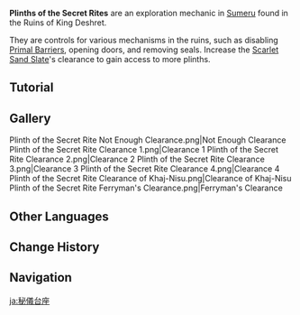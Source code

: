 {{Stub|Add images for all clearance levels}}
{{Terminology Infobox
|image     = Plinth of the Secret Rite Controls.png
|type      = Exploration
|region    = Sumeru
|subregion = Great Red Sand
}}
'''Plinths of the Secret Rites''' are an exploration mechanic in [[Sumeru]] found in the Ruins of King Deshret.

They are controls for various mechanisms in the ruins, such as disabling [[Primal Barrier]]s, opening doors, and removing seals. Increase the [[Scarlet Sand Slate]]'s clearance to gain access to more plinths.

==Tutorial==
{{Tutorial|The Mysterious Control Unit...}}

==Gallery==
<gallery>
Plinth of the Secret Rite Not Enough Clearance.png|Not Enough Clearance
Plinth of the Secret Rite Clearance 1.png|Clearance 1
Plinth of the Secret Rite Clearance 2.png|Clearance 2
Plinth of the Secret Rite Clearance 3.png|Clearance 3
Plinth of the Secret Rite Clearance 4.png|Clearance 4
Plinth of the Secret Rite Clearance of Khaj-Nisu.png|Clearance of Khaj-Nisu
Plinth of the Secret Rite Ferryman's Clearance.png|Ferryman's Clearance
</gallery>

==Other Languages==
{{Other Languages
|en      = Plinth of the Secret Rites
|zhs     = 秘仪台座
|zhs_rm  = Mìyí Táizuò
|zht     = 秘儀台座
|zht_rm  = Mìyí Táizuò
|zh_tl   = Pedestal of Secret Rite
|ja      = 秘儀台座
|ja_rm   = Higi Daiza
|ja_tl   = Pedestal of Secret Rite
|ko      = 비밀 의식대
|ko_tl   = Secret Ritual-Stand
|es      = Pedestal del rito secreto
|es_tl   = Pedestal of the Secret Rite
|fr      = Plinthe des rites
|fr_tl   = Plinth of the Rites
|ru      = Постамент тайных обрядов
|ru_tl   = Pedestal of Secret Rites
|th      = แท่นพิธีกรรมลับ
|th_rm   = Thaen Phi-thi-kam Lap
|th_tl   = Secret Ritual Altar
|vi      = {{tt|Đài|臺}} {{tt|Bí Ẩn|秘隱}}
|vi_tl   = Mysterious Platform
|de      = Sockel des Geheimen Ritus
|de_tl   = Plinth of the Secret Rite
|id      = Plinth of the Secret Rite
|pt      = Plinto o Ritual Secreto
|pt_tl   = 
|tr      = Gizli Ayinlerin Kaidesi
|tr_tl   = Plinth of Secret Rites
|it      = Piedistallo dei Riti arcani
|it_tl   = 
}}

==Change History==
{{Change History|3.1}}

==Navigation==
{{Exploration Navbox|Sumeru}}

[[ja:秘儀台座]]
